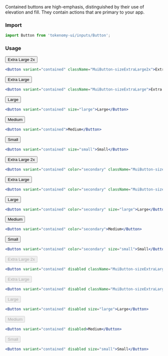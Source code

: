 
<Title>Contained Button</Title>
<Subtitle>
  Contained buttons are high-emphasis, distinguished by their use of elevation and fill. They contain actions that are primary to your app.
</Subtitle>

### Import

```jsx
import Button from 'tokenomy-ui/inputs/Button';
```

### Usage

<TabsState initial="primary">
  <div id="primary" title="Primary"><div>
<Button variant="contained" className="MuiButton-sizeExtraLarge2x" style={{ marginTop: 20 }}>Extra Large 2x</Button>

```jsx
<Button variant="contained" className="MuiButton-sizeExtraLarge2x">Extra Large 2x</Button>
```
<Button variant="contained" className="MuiButton-sizeExtraLarge">Extra Large</Button>

```jsx
<Button variant="contained" className="MuiButton-sizeExtraLarge">Extra Large</Button>
```
<Button variant="contained" size="large">Large</Button>

```jsx
<Button variant="contained" size="large">Large</Button>
```
<Button variant="contained">Medium</Button>

```jsx
<Button variant="contained">Medium</Button>
```
<Button variant="contained" size="small">Small</Button>

```jsx
<Button variant="contained" size="small">Small</Button>
```

  </div></div>
  <div id="secondary" title="Secondary"><div>
<Button variant="contained" color="secondary" className="MuiButton-sizeExtraLarge2x" style={{ marginTop: 20 }}>Extra Large 2x</Button>

```jsx
<Button variant="contained" color="secondary" className="MuiButton-sizeExtraLarge2x">Extra Large 2x</Button>
```
<Button variant="contained" color="secondary" className="MuiButton-sizeExtraLarge">Extra Large</Button>

```jsx
<Button variant="contained" color="secondary" className="MuiButton-sizeExtraLarge">Extra Large</Button>
```
<Button variant="contained" color="secondary" size="large">Large</Button>

```jsx
<Button variant="contained" color="secondary" size="large">Large</Button>
```
<Button variant="contained" color="secondary">Medium</Button>

```jsx
<Button variant="contained" color="secondary">Medium</Button>
```
<Button variant="contained" color="secondary" size="small">Small</Button>

```jsx
<Button variant="contained" color="secondary" size="small">Small</Button>
```

  </div></div>
  <div id="disabled" title="Disabled"><div>
<Button variant="contained" disabled className="MuiButton-sizeExtraLarge2x" style={{ marginTop: 20 }}>Extra Large 2x</Button>

```jsx
<Button variant="contained" disabled className="MuiButton-sizeExtraLarge2x">Extra Large 2x</Button>
```
<Button variant="contained" disabled className="MuiButton-sizeExtraLarge">Extra Large</Button>

```jsx
<Button variant="contained" disabled className="MuiButton-sizeExtraLarge">Extra Large</Button>
```
<Button variant="contained" disabled size="large">Large</Button>

```jsx
<Button variant="contained" disabled size="large">Large</Button>
```
<Button variant="contained" disabled>Medium</Button>

```jsx
<Button variant="contained" disabled>Medium</Button>
```
<Button variant="contained" disabled size="small">Small</Button>

```jsx
<Button variant="contained" disabled size="small">Small</Button>
```

  </div></div>

</TabsState>
